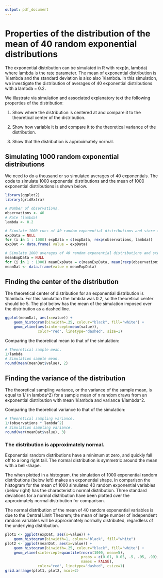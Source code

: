 ```yaml
---
output: pdf_document
---
```

Properties of the distribution of the mean of 40 random exponential distributions
========================================================
The exponential distribution can be simulated in R with rexp(n, lambda) where lambda is the rate parameter. The mean of exponential distribution is 1/lambda and the standard deviation is also also 1/lambda. In this simulation, we investigate the distribution of averages of 40 exponential distributions with a lambda = 0.2.

We illustrate via simulation and associated explanatory text the following properties of the distribution:

1. Show where the distribution is centered at and compare it to the theoretical center of the distribution.

2. Show how variable it is and compare it to the theoretical variance of the distribution.

3. Show that the distribution is approximately normal.
 

## Simulating 1000 random exponential distributions 
We need to do a thousand or so simulated averages of 40 exponentials.  The code to simulate 1000 exponential distributions and the mean of 1000 exponential distributions is shown below.
```r
library(ggplot2)
library(gridExtra)

# Number of observations.
observations <- 40
# Rate (lambda)
lambda <- 0.2

# Simulate 1000 runs of 40 random exponential distributions and store them in a data frame.
expData = NULL
for (i in 1 : 1000) expData = c(expData, rexp(observations, lambda))
expDat <- data.frame( value = expData)

# Simulate 1000 averages of 40 random exponential distributions and store them in a data frame.
meanExpData = NULL
for (i in 1 : 1000) meanExpData = c(meanExpData, mean(rexp(observations, lambda)))
meanDat <- data.frame(value = meanExpData)
```

## Finding the center of the distribution
The theoretical center of distribution for an exponential distribution is 1/lambda.  For this simulation the lambda was 0.2, so the theoretical center should be 5.  The plot below has the mean of the simulation imposed over the distribution as a dashed line.
```r
ggplot(meanDat, aes(x=value)) + 
    geom_histogram(binwidth=.25, colour="black", fill="white") + 
    geom_vline(aes(xintercept=mean(value)),
               color="red", linetype="dashed", size=1)
```

Comparing the theoretical mean to that of the simulation:

```r
# Theoretical sample mean.
1/lambda
# Simulation sample mean.
round(mean(meanDat$value), 2)
```

## Finding the variance of the distribution
The theoretical sampling variance, or the variance of the sample mean, is equal to 1/ (n lambda^2) for a sample mean of n random draws from an exponential distribution with mean 1/lambda and variance 1/lambda^2.

Comparing the theoretical variance to that of the simulation:
```r
# Theoretical sampling variance.
1/(observations * lambda^2)
# Simulation sampling variance.
round(var(meanDat$value), 3)
```


### The distribution is approximately normal.
Exponential random distributions have a minimum at zero, and quickly fall off to a long right tail. The normal distribution is symmetric around the mean with a bell-shape.

The when plotted in a histogram, the simulation of 1000 exponential random distributions (below left) makes an exponential shape.  In comparison the histogram for the mean of 1000 simulated 40 random exponential variables (below right) has the characteristic normal distribution. Three standard deviations for a normal distribution have been plotted over the approximately normal distribution for comparison.

The normal distribution of the mean of 40 random exponential variables is due to the Central Limit Theorem; the mean of large number of independent random variables will be approximately normally distributed, regardless of the underlying distribution.

```r

plot1 <- ggplot(expDat, aes(x=value)) + 
    geom_histogram(binwidth=1, colour="black", fill="white")
plot2 <- ggplot(meanDat, aes(x=value)) + 
    geom_histogram(binwidth=.25, colour="black", fill="white") +
    geom_vline(xintercept=quantile(rnorm(1000, mean=5), 
                                   probs = c(0.01, 0.05, .5, .95, .99), 
                                   names = FALSE),
               color="red", linetype="dashed", csize=1)
grid.arrange(plot1, plot2, ncol=2) 
```
